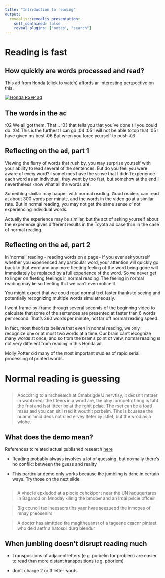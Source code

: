 ```yaml
---
title: "Introduction to reading"
output:
  revealjs::revealjs_presentation:
    self_contained: false
    reveal_plugins: ["notes", "search"]
---
```


# Reading is fast

## How quickly are words processed and read? 

This ad from Honda (click to watch) affords an interesting perspective on this.

[![Honda RSVP ad](http://img.youtube.com/vi/AaiIoi3Eg4o/2.jpg)](
https://www.youtube.com/watch?v=AaiIoi3Eg4o
)

<section data-notes="Something notey"></section>

## The words in the ad

:02 We all got them. That .. :03 that tells you that you've done all you could do.
:04 This is the furthest I can go :04
:05 I will not be able to top that :05
I have given my best :06
But when you force yourself to push :06



## Reflecting on the ad, part 1

Viewing the flurry of words that rush by, you may surprise yourself with your ability to read several of the sentences. But do you feel you were aware of every word? I sometimes have the sense that I didn't experience each word as an individual, they went by too fast, but somehow at the end I nevertheless know what all the words are.

Something similar may happen with normal reading. Good readers can read at about 300 words per minute, and the words in the video go at a similar rate. But in normal reading, you may not get the same sense of not experiencing individual words.

Actually the experience may be similar, but the act of asking yourself about the experience gives different results in the Toyota ad case than in the case of normal reading.

## Reflecting on the ad, part 2

In 'normal' reading - reading words on a page - if you ever ask yourself whether you experienced any particular word, your attention will quickly go back to that word and any more fleeting feeling of the word being gone will immediately be replaced by a full experience of the word.  So we never get to linger on fleeting feelings in normal reading. The feeling in normal reading may be so fleeting that we can't even notice it.

You might expect that we could read normal text faster thanks to seeing and potentially recognizing multiple words simulatneously. 

I went frame-by-frame through several seconds of the beginning video to calculate that some of the sentences are presented at faster than 6 words per second. That's 360 words per minute, not far off normal reading speed.

In fact, most theorists believe that even in normal reading, we only recognize one or at most two words at a time. Our brain can't recognize many words at once, and so from the brain's point of view, normal reading is not very different from reading in this Honda ad.

Molly Potter did many of the most important studies of rapid serial processing of printed words.

## {data-background="images_videos/wpm.png"}
##

# Normal reading is guessing

## 

> Aoccdrnig to a rscheearch at Cmabrigde Uinervtisy, it deosn't mttaer in waht oredr the ltteers in a wrod are, the olny iprmoetnt tihng is taht the frist and lsat ltteer be at the rghit pclae. The rset can be a toatl mses and you can sitll raed it wouthit porbelm. Tihs is bcuseae the huamn mnid deos not raed ervey lteter by istlef, but the wrod as a wlohe.

## What does the demo mean?

References to related actual published research [here](https://www.mrc-cbu.cam.ac.uk/people/matt.davis/cmabridge/)

- Reading probably always involves a lot of guessing, but normally there's no conflict between the guess and reality

- This particular demo only works because the jumbling is done in certain ways. Try those on the next slide

<section data-notes="Transpositions of adjacent letters (e.g. porbelm for problem) are easier to read than more distant transpositions (e.g. pborlem)"></section>
## 

> A vheclie epxledod at a plocie cehckipont near the UN haduqertares in Bagahdd on Mnoday kilinlg the bmober and an Irqai polcie offceir

> Big ccunoil tax ineesacrs tihs yaer hvae seezueqd the inmcoes of mnay pneosenirs

> A dootcr has aimttded the magltheuansr of a tageene ceacnr pintaet who deid aetfr a hatospil durg blendur

## When jumbling doesn't disrupt reading much

- Transpositions of adjacent letters (e.g. porbelm for problem) are easier to read than more distant transpositions (e.g. pborlem)

- don't change 2 or 3 letter words 


